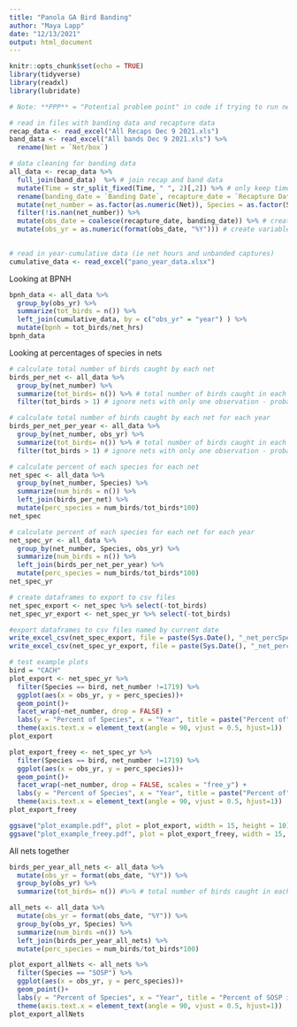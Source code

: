 ```yaml
---
title: "Panola GA Bird Banding"
author: "Maya Lapp"
date: "12/13/2021"
output: html_document
---
```


```r
knitr::opts_chunk$set(echo = TRUE)
library(tidyverse)
library(readxl)
library(lubridate)

# Note: **PPP** = "Potential problem point" in code if trying to run new data 
```

```r
# read in files with banding data and recapture data 
recap_data <- read_excel("All Recaps Dec 9 2021.xls") 
band_data <- read_excel("All bands Dec 9 2021.xls") %>% 
  rename(Net = `Net/box`)

# data cleaning for banding data
all_data <- recap_data %>% 
  full_join(band_data)  %>% # join recap and band data 
  mutate(Time = str_split_fixed(Time, " ", 2)[,2]) %>% # only keep time (not [incorrect] date) **PPP**
  rename(banding_date = `Banding Date`, recapture_date = `Recapture Date`, how_captured = `How Captured`, band_number = `Band Number`, wing_chord = `Wing Chord`) %>%  # rename columns without spaces
  mutate(net_number = as.factor(as.numeric(Net)), Species = as.factor(Species)) %>% # only keep number for nets; change species to factor 
  filter(!is.nan(net_number)) %>% 
  mutate(obs_date = coalesce(recapture_date, banding_date)) %>% # create variable for data of observation (banding date if first time captured, otherwise recapture date)
  mutate(obs_yr = as.numeric(format(obs_date, "%Y"))) # create variable for year of observation
 

# read in year-cumulative data (ie net hours and unbanded captures)
cumulative_data <- read_excel("pano_year_data.xlsx") 

```
Looking at BPNH
```r
bpnh_data <- all_data %>%  
  group_by(obs_yr) %>% 
  summarize(tot_birds = n()) %>% 
  left_join(cumulative_data, by = c("obs_yr" = "year") ) %>% 
  mutate(bpnh = tot_birds/net_hrs)
bpnh_data  
```


Looking at percentages of species in nets 
```r
# calculate total number of birds caught by each net
birds_per_net <- all_data %>% 
  group_by(net_number) %>% 
  summarize(tot_birds= n()) %>% # total number of birds caught in each net
  filter(tot_birds > 1) # ignore nets with only one observation - probably typo **PPP** 

# calculate total number of birds caught by each net for each year 
birds_per_net_per_year <- all_data %>% 
  group_by(net_number, obs_yr) %>% 
  summarize(tot_birds= n()) %>% # total number of birds caught in each net each year
  filter(tot_birds > 1) # ignore nets with only one observation - probably typo **PPP** 

# calculate percent of each species for each net 
net_spec <- all_data %>% 
  group_by(net_number, Species) %>% 
  summarize(num_birds = n()) %>% 
  left_join(birds_per_net) %>% 
  mutate(perc_species = num_birds/tot_birds*100) 
net_spec

# calculate percent of each species for each net for each year 
net_spec_yr <- all_data %>% 
  group_by(net_number, Species, obs_yr) %>% 
  summarize(num_birds = n()) %>% 
  left_join(birds_per_net_per_year) %>% 
  mutate(perc_species = num_birds/tot_birds*100)
net_spec_yr

# create dataframes to export to csv files
net_spec_export <- net_spec %>% select(-tot_birds)
net_spec_yr_export <- net_spec_yr %>% select(-tot_birds)

#export dataframes to csv files named by current date 
write_excel_csv(net_spec_export, file = paste(Sys.Date(), "_net_percSpecies", ".csv", sep = ""))
write_excel_csv(net_spec_yr_export, file = paste(Sys.Date(), "_net_percSpecies_yr", ".csv", sep =""))

```


```r
# test example plots 
bird = "CACH"
plot_export <- net_spec_yr %>% 
  filter(Species == bird, net_number !=1719) %>% 
  ggplot(aes(x = obs_yr, y = perc_species))+ 
  geom_point()+
  facet_wrap(~net_number, drop = FALSE) + 
  labs(y = "Percent of Species", x = "Year", title = paste("Percent of", bird, "in nets over time"))+
  theme(axis.text.x = element_text(angle = 90, vjust = 0.5, hjust=1))
plot_export

plot_export_freey <- net_spec_yr %>% 
  filter(Species == bird, net_number !=1719) %>% 
  ggplot(aes(x = obs_yr, y = perc_species))+ 
  geom_point()+
  facet_wrap(~net_number, drop = FALSE, scales = "free_y") + 
  labs(y = "Percent of Species", x = "Year", title = paste("Percent of", bird, "in nets over time"))+
  theme(axis.text.x = element_text(angle = 90, vjust = 0.5, hjust=1))
plot_export_freey

ggsave("plot_example.pdf", plot = plot_export, width = 15, height = 10)
ggsave("plot_example_freey.pdf", plot = plot_export_freey, width = 15, height = 10)
```


All nets together 
```r
birds_per_year_all_nets <- all_data %>% 
  mutate(obs_yr = format(obs_date, "%Y")) %>% 
  group_by(obs_yr) %>% 
  summarize(tot_birds= n()) #%>% # total number of birds caught in each net

all_nets <- all_data %>% 
  mutate(obs_yr = format(obs_date, "%Y")) %>% 
  group_by(obs_yr, Species) %>% 
  summarize(num_birds =n()) %>% 
  left_join(birds_per_year_all_nets) %>% 
  mutate(perc_species = num_birds/tot_birds*100) 

plot_export_allNets <- all_nets %>% 
  filter(Species == "SOSP") %>% 
  ggplot(aes(x = obs_yr, y = perc_species))+ 
  geom_point()+
  labs(y = "Percent of Species", x = "Year", title = "Percent of SOSP in nets over time")+
  theme(axis.text.x = element_text(angle = 90, vjust = 0.5, hjust=1))
plot_export_allNets
```


